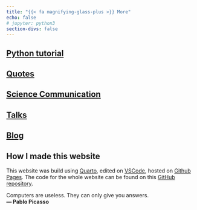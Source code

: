 ```yaml
---
title: "{{< fa magnifying-glass-plus >}} More"
echo: false
# jupyter: python3
section-divs: false
---
```


## <i class="fab fa-python fa-fw fa-lg fa-notbold svv"></i> [Python tutorial](/tutorials/python/)

## <i class="fa-solid fa-quote-left fa-fw fa-lg fa-notbold svv"></i> [Quotes](/more/quotes.html)

## <i class="fa-solid fa-microphone-lines fa-fw fa-lg fa-notbold svv"></i> [Science Communication](/more/communication.html)

## <i class="fa-solid fa-comment fa-fw fa-lg fa-notbold svv"></i> [Talks](/talks-posters)

## <i class="fas fa-blog fa-fw fa-lg fa-notbold svv" aria-hidden="true"></i> [Blog](/blog)

## How I made this website

This website was build using [Quarto](https://quarto.org), edited on [VSCode](https://code.visualstudio.com), hosted on [Github Pages](https://pages.github.com).
The code for the whole website can be found on this [GitHub repository](https://github.com/yairmau/yairmau.github.io).


<div class="alert alert-success">
  Computers are useless. They can only give you answers.  
  <strong>— Pablo Picasso</strong></div>